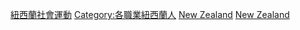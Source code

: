 
[[Category:紐西蘭社會運動|]]
[[Category:各職業紐西蘭人|Category:各職業紐西蘭人]]
[[Category:大洋洲社會運動者|New Zealand]]
[[Category:各國社會運動者|New Zealand]]